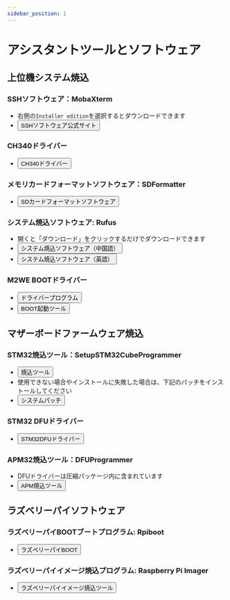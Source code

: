 ```yaml
---
sidebar_position: 1
---
```




# アシスタントツールとソフトウェア

## **上位機システム焼込**

### SSHソフトウェア：MobaXterm
* 右側の`Installer edition`を選択するとダウンロードできます
* <Button variant="contained" disableElevation component="a" rel="noopener" href="https://mobaxterm.mobatek.net/download-home-edition.html">SSHソフトウェア公式サイト</Button>

### CH340ドライバー
* <Button variant="contained" disableElevation component="a" rel="noopener" href="https://cdn.mellow.klipper.cn/EXE/CH340.zip">CH340ドライバー</Button>

### メモリカードフォーマットソフトウェア：SDFormatter
* <Button variant="contained" disableElevation component="a" rel="noopener" href="https://www.waveshare.net/w/upload/d/d7/Panasonic_SDFormatter.zip">SDカードフォーマットソフトウェア</Button>

### システム焼込ソフトウェア: Rufus
* 開くと「ダウンロード」をクリックするだけでダウンロードできます
* <Button variant="contained" disableElevation component="a" rel="noopener" href="https://rufus.ie/zh/#download">システム焼込ソフトウェア（中国語）</Button>
* <Button variant="contained" disableElevation component="a" rel="noopener" href="https://rufus.ie/en/#download">システム焼込ソフトウェア（英語）</Button>

### M2WE BOOTドライバー
* <Button variant="contained" disableElevation component="a" rel="noopener" href="https://cdn.mellow.klipper.cn/Utils/zadig-2.7.exe">ドライバープログラム</Button>
* <Button variant="contained" disableElevation component="a" rel="noopener" href="https://cdn.mellow.klipper.cn/Utils/FLY-BOOT-Setup.msi">BOOT起動ツール</Button>

## **マザーボードファームウェア焼込**

### STM32焼込ツール：SetupSTM32CubeProgrammer
* <Button variant="contained" disableElevation component="a" rel="noopener" href="https://cdn.mellow.klipper.cn/EXE/SetupSTM32CubeProgrammer_win64.zip">焼込ツール</Button>
* 使用できない場合やインストールに失敗した場合は、下記のパッチをインストールしてください
* <Button variant="contained" disableElevation component="a" rel="noopener" href="https://cdn.mellow.klipper.cn/EXE/%E5%BE%AE%E8%BD%AF%E5%B8%B8%E7%94%A8%E8%BF%90%E8%A1%8C%E5%BA%93%E5%90%88%E9%9B%86.zip">システムパッチ</Button>

### STM32 DFUドライバー
* <Button variant="contained" disableElevation component="a" rel="noopener" href="https://cdn.mellow.klipper.cn/EXE/STM32DFU.zip">STM32DFUドライバー</Button>

### APM32焼込ツール：DFUProgrammer
* DFUドライバーは圧縮パッケージ内に含まれています
* <Button variant="contained" disableElevation component="a" rel="noopener" href="https://cdn.mellow.klipper.cn/EXE/DFUProgrammer.zip">APM焼込ツール</Button>

## **ラズベリーパイソフトウェア**

### ラズベリーパイBOOTブートプログラム: Rpiboot
* <Button variant="contained" disableElevation component="a" rel="noopener" href="https://files.waveshare.net/wiki/w/upload/f/f3/Rpiboot_setup.zip">ラズベリーパイBOOT</Button>

### ラズベリーパイイメージ焼込プログラム: Raspberry Pi Imager
* <Button variant="contained" disableElevation component="a" rel="noopener" href="https://www.raspberrypi.com/software/">ラズベリーパイイメージ焼込ツール</Button>
